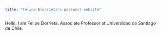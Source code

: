 ```yaml
---
title: "Felipe Elorrieta's personal website"
---
```


Hello, I am Felipe Elorrieta. 
Associate Professor at Universidad de Santiago de Chile.
